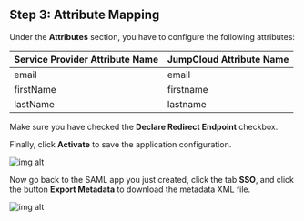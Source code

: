 ## Step 3: Attribute Mapping

Under the **Attributes** section, you have to configure the following attributes:

| Service Provider Attribute Name | JumpCloud Attribute Name |
| ------------------------------- | ------------------------ |
| email                           | email                    |
| firstName                       | firstname                |
| lastName                        | lastname                 |

Make sure you have checked the **Declare Redirect Endpoint** checkbox.

Finally, click **Activate** to save the application configuration.

![img alt](https://cdn.boxyhq.com/docs/sso/providers/jumpcloud/4.png)

Now go back to the SAML app you just created, click the tab **SSO**, and click the button **Export Metadata** to download the metadata XML file.

![img alt](https://cdn.boxyhq.com/docs/sso/providers/jumpcloud/5.png)

<Footer />
